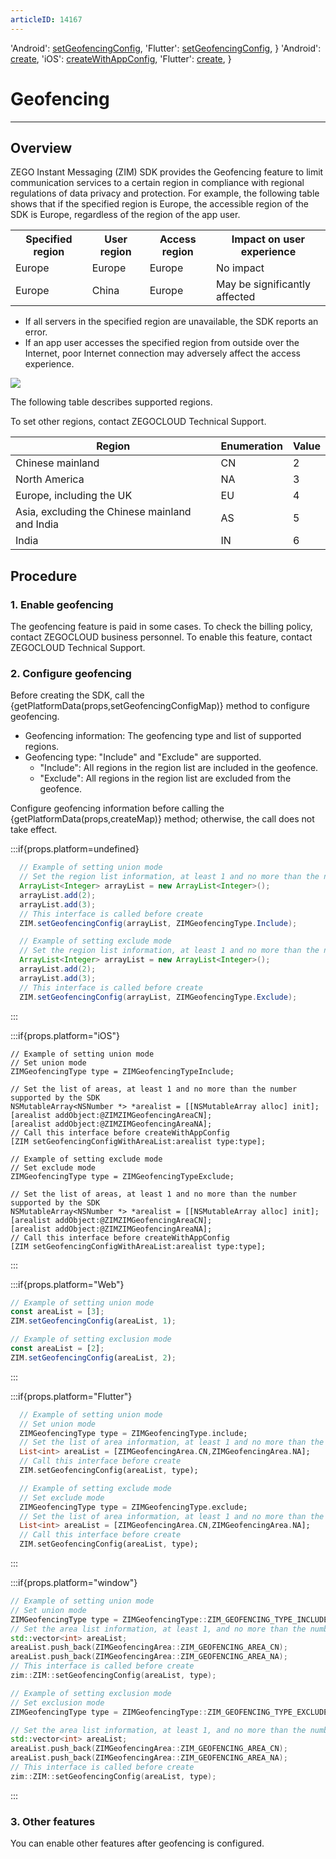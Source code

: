 ```yaml
---
articleID: 14167
---
```



  'Android': <a href='@setGeofencingConfig' target='_blank'>setGeofencingConfig</a>,
  'Flutter': <a href='https://pub.dev/documentation/zego_zim/latest/zego_zim/ZIM/setGeofencingConfig.html' target='_blank'>setGeofencingConfig</a>,
}
  'Android': <a href='@create' target='_blank'>create</a>,
  'iOS': <a href='@createWithAppConfig' target='_blank'>createWithAppConfig</a>,
  'Flutter': <a href='https://pub.dev/documentation/zego_zim/latest/zego_zim/ZIM/create.html' target='_blank'>create</a>,
}

# Geofencing

---

## Overview


ZEGO Instant Messaging (ZIM) SDK provides the Geofencing feature to limit communication services to a certain region in compliance with regional regulations of data privacy and protection. For example, the following table shows that if the specified region is Europe, the accessible region of the SDK is Europe, regardless of the region of the app user.

<table>
<tbody><tr>
<th>Specified region</th>
<th>User region</th>
<th>Access region</th>
<th>Impact on user experience</th>
</tr>
<tr>
<td>Europe</td>
<td>Europe</td>
<td>Europe</td>
<td>No impact</td>
</tr>
<tr>
<td>Europe</td>
<td>China</td>
<td>Europe</td>
<td>May be significantly affected</td>
</tr>
</tbody></table>

<Warning title="Warning">

- If all servers in the specified region are unavailable, the SDK reports an error.
- If an app user accesses the specified region from outside over the Internet, poor Internet connection may adversely affect the access experience.
</Warning>


<Frame width="512" height="auto" caption="">
  <img src="https://doc-media.zego.im/sdk-doc/Pics/in_app_chat/17549.jpeg" />
</Frame>

The following table describes supported regions.

<Note title="Note">

To set other regions, contact ZEGOCLOUD Technical Support.
</Note>


| Region| Enumeration| Value|
|----------|----------|----------|
| Chinese mainland| CN| 2|
| North America| NA| 3|
| Europe, including the UK| EU| 4|
| Asia, excluding the Chinese mainland and India| AS| 5|
| India| IN| 6|



## Procedure

### 1\. Enable geofencing

The geofencing feature is paid in some cases. To check the billing policy, contact ZEGOCLOUD business personnel. To enable this feature, contact ZEGOCLOUD Technical Support.



### 2\. Configure geofencing

Before creating the SDK, call the {getPlatformData(props,setGeofencingConfigMap)} method to configure geofencing.

- Geofencing information: The geofencing type and list of supported regions.
- Geofencing type: "Include" and "Exclude" are supported.
    - "Include": All regions in the region list are included in the geofence.
    - "Exclude": All regions in the region list are excluded from the geofence.


<Warning title="Warning">

Configure geofencing information before calling the {getPlatformData(props,createMap)} method; otherwise, the call does not take effect.
</Warning>

:::if{props.platform=undefined}
<CodeGroup>

```java title="Union mode example"
  // Example of setting union mode
  // Set the region list information, at least 1 and no more than the number supported by the SDK
  ArrayList<Integer> arrayList = new ArrayList<Integer>();
  arrayList.add(2);
  arrayList.add(3);
  // This interface is called before create
  ZIM.setGeofencingConfig(arrayList, ZIMGeofencingType.Include);
  ```
```java title="Exclude mode example"
  // Example of setting exclude mode
  // Set the region list information, at least 1 and no more than the number supported by the SDK
  ArrayList<Integer> arrayList = new ArrayList<Integer>();
  arrayList.add(2);
  arrayList.add(3);
  // This interface is called before create
  ZIM.setGeofencingConfig(arrayList, ZIMGeofencingType.Exclude);
  ```
</CodeGroup>

:::

:::if{props.platform="iOS"}
<CodeGroup>

```objc title="Union mode example"
// Example of setting union mode
// Set union mode
ZIMGeofencingType type = ZIMGeofencingTypeInclude;

// Set the list of areas, at least 1 and no more than the number supported by the SDK
NSMutableArray<NSNumber *> *arealist = [[NSMutableArray alloc] init];
[arealist addObject:@ZIMZIMGeofencingAreaCN];
[arealist addObject:@ZIMZIMGeofencingAreaNA];
// Call this interface before createWithAppConfig
[ZIM setGeofencingConfigWithAreaList:arealist type:type];
```
```objc title="Exclude mode example"
// Example of setting exclude mode
// Set exclude mode
ZIMGeofencingType type = ZIMGeofencingTypeExclude;
    
// Set the list of areas, at least 1 and no more than the number supported by the SDK
NSMutableArray<NSNumber *> *arealist = [[NSMutableArray alloc] init];
[arealist addObject:@ZIMZIMGeofencingAreaCN];
[arealist addObject:@ZIMZIMGeofencingAreaNA];
// Call this interface before createWithAppConfig
[ZIM setGeofencingConfigWithAreaList:arealist type:type];
```
</CodeGroup>

:::

:::if{props.platform="Web"}
<CodeGroup>
```typescript title="Union mode example"
// Example of setting union mode
const areaList = [3];
ZIM.setGeofencingConfig(areaList, 1);
```
```typescript title="Exclude mode example"
// Example of setting exclusion mode
const areaList = [2];
ZIM.setGeofencingConfig(areaList, 2);
```
</CodeGroup>
:::

:::if{props.platform="Flutter"}
<CodeGroup>
```dart title="Union mode example"
  // Example of setting union mode
  // Set union mode
  ZIMGeofencingType type = ZIMGeofencingType.include;
  // Set the list of area information, at least 1 and no more than the maximum supported by the SDK
  List<int> areaList = [ZIMGeofencingArea.CN,ZIMGeofencingArea.NA];
  // Call this interface before create
  ZIM.setGeofencingConfig(areaList, type);
  ```
```dart title="Exclude mode example"
  // Example of setting exclude mode
  // Set exclude mode
  ZIMGeofencingType type = ZIMGeofencingType.exclude;
  // Set the list of area information, at least 1 and no more than the maximum supported by the SDK
  List<int> areaList = [ZIMGeofencingArea.CN,ZIMGeofencingArea.NA];
  // Call this interface before create
  ZIM.setGeofencingConfig(areaList, type);
  ```
</CodeGroup>
:::

:::if{props.platform="window"}
<CodeGroup>
```cpp title="Include mode"
// Example of setting union mode
// Set union mode
ZIMGeofencingType type = ZIMGeofencingType::ZIM_GEOFENCING_TYPE_INCLUDE;
// Set the area list information, at least 1, and no more than the number supported by the SDK
std::vector<int> areaList;
areaList.push_back(ZIMGeofencingArea::ZIM_GEOFENCING_AREA_CN);
areaList.push_back(ZIMGeofencingArea::ZIM_GEOFENCING_AREA_NA);
// This interface is called before create
zim::ZIM::setGeofencingConfig(areaList, type);
```

```cpp title="Exclude mode example"
// Example of setting exclusion mode
// Set exclusion mode
ZIMGeofencingType type = ZIMGeofencingType::ZIM_GEOFENCING_TYPE_EXCLUDE;

// Set the area list information, at least 1, and no more than the number supported by the SDK
std::vector<int> areaList;
areaList.push_back(ZIMGeofencingArea::ZIM_GEOFENCING_AREA_CN);
areaList.push_back(ZIMGeofencingArea::ZIM_GEOFENCING_AREA_NA);
// This interface is called before create
zim::ZIM::setGeofencingConfig(areaList, type);
```
</CodeGroup>
:::



### 3\. Other features

You can enable other features after geofencing is configured.


